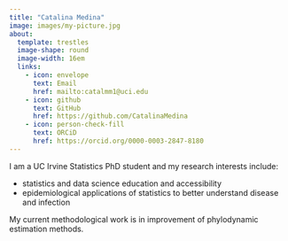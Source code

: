 ```yaml
---
title: "Catalina Medina"
image: images/my-picture.jpg
about: 
  template: trestles
  image-shape: round
  image-width: 16em
  links:
    - icon: envelope
      text: Email
      href: mailto:catalmm1@uci.edu
    - icon: github
      text: GitHub
      href: https://github.com/CatalinaMedina
    - icon: person-check-fill
      text: ORCiD
      href: https://orcid.org/0000-0003-2847-8180
---
```


I am a UC Irvine Statistics PhD student and my research interests include:

-   statistics and data science education and accessibility
-   epidemiological applications of statistics to better understand disease and infection

My current methodological work is in improvement of phylodynamic estimation methods.
